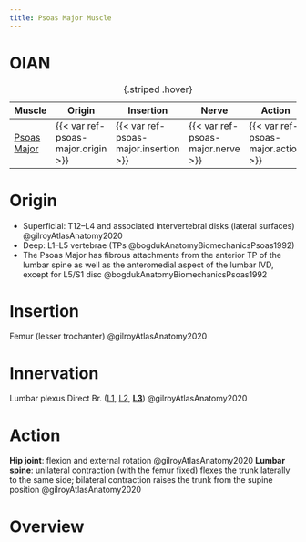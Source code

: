 ```yaml
---
title: Psoas Major Muscle
---
```


# OIAN

| Muscle  | Origin | Insertion | Nerve | Action |
|------|--------|-------|----------|--------|
| [Psoas Major]({{< var ref-psoas-major.path >}}) | {{< var ref-psoas-major.origin >}} | {{< var ref-psoas-major.insertion >}} | {{< var ref-psoas-major.nerve >}} | {{< var ref-psoas-major.action >}} |
: {.striped .hover}

# Origin {#origin}

- Superficial: T12–L4 and associated intervertebral disks (lateral surfaces) @gilroyAtlasAnatomy2020 
- Deep: L1–L5 vertebrae (TPs @bogdukAnatomyBiomechanicsPsoas1992)
- The Psoas Major has fibrous attachments from the anterior TP of the lumbar spine as well as the anteromedial aspect of the lumbar IVD, except for L5/S1 disc @bogdukAnatomyBiomechanicsPsoas1992 

# Insertion {#insertion}
Femur (lesser trochanter) @gilroyAtlasAnatomy2020

# Innervation {#innervation}
Lumbar plexus Direct Br. ([L1]({{< var ref-nerve-root.l1 >}}), [L2]({{< var ref-nerve-root.l2 >}}), [**L3**]({{< var ref-nerve-root.l3 >}})) @gilroyAtlasAnatomy2020

# Action {#action}
**Hip joint**: flexion and external rotation @gilroyAtlasAnatomy2020
**Lumbar spine**: unilateral contraction (with the femur fixed) flexes the trunk laterally to the same side; bilateral contraction raises the trunk from the supine position @gilroyAtlasAnatomy2020




# Overview